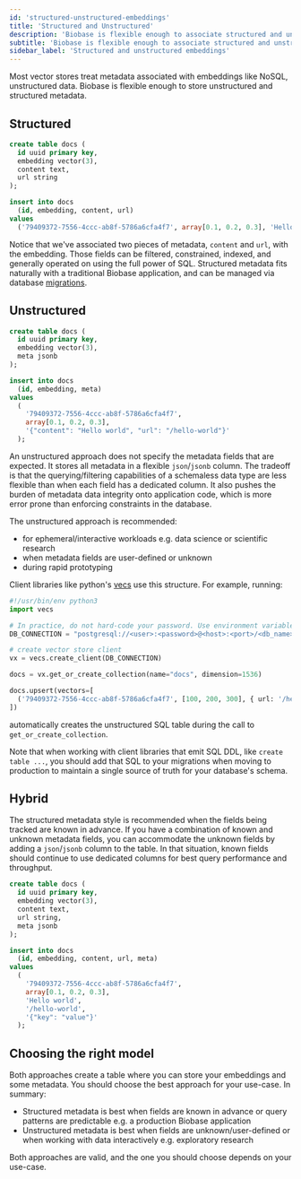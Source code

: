 ```yaml
---
id: 'structured-unstructured-embeddings'
title: 'Structured and Unstructured'
description: 'Biobase is flexible enough to associate structured and unstructured metadata with embeddings.'
subtitle: 'Biobase is flexible enough to associate structured and unstructured metadata with embeddings.'
sidebar_label: 'Structured and unstructured embeddings'
---
```


Most vector stores treat metadata associated with embeddings like NoSQL, unstructured data. Biobase is flexible enough to store unstructured and structured metadata.

## Structured

```sql
create table docs (
  id uuid primary key,
  embedding vector(3),
  content text,
  url string
);

insert into docs
  (id, embedding, content, url)
values
  ('79409372-7556-4ccc-ab8f-5786a6cfa4f7', array[0.1, 0.2, 0.3], 'Hello world', '/hello-world');
```

Notice that we've associated two pieces of metadata, `content` and `url`, with the embedding. Those fields can be filtered, constrained, indexed, and generally operated on using the full power of SQL. Structured metadata fits naturally with a traditional Biobase application, and can be managed via database [migrations](/docs/guides/deployment/database-migrations).

## Unstructured

```sql
create table docs (
  id uuid primary key,
  embedding vector(3),
  meta jsonb
);

insert into docs
  (id, embedding, meta)
values
  (
    '79409372-7556-4ccc-ab8f-5786a6cfa4f7',
    array[0.1, 0.2, 0.3],
    '{"content": "Hello world", "url": "/hello-world"}'
  );
```

An unstructured approach does not specify the metadata fields that are expected. It stores all metadata in a flexible `json`/`jsonb` column. The tradeoff is that the querying/filtering capabilities of a schemaless data type are less flexible than when each field has a dedicated column. It also pushes the burden of metadata data integrity onto application code, which is more error prone than enforcing constraints in the database.

The unstructured approach is recommended:

- for ephemeral/interactive workloads e.g. data science or scientific research
- when metadata fields are user-defined or unknown
- during rapid prototyping

Client libraries like python's [vecs](https://github.com/biobase-ai/vecs) use this structure. For example, running:

```py
#!/usr/bin/env python3
import vecs

# In practice, do not hard-code your password. Use environment variables.
DB_CONNECTION = "postgresql://<user>:<password>@<host>:<port>/<db_name>"

# create vector store client
vx = vecs.create_client(DB_CONNECTION)

docs = vx.get_or_create_collection(name="docs", dimension=1536)

docs.upsert(vectors=[
  ('79409372-7556-4ccc-ab8f-5786a6cfa4f7', [100, 200, 300], { url: '/hello-world' })
])

```

automatically creates the unstructured SQL table during the call to `get_or_create_collection`.

Note that when working with client libraries that emit SQL DDL, like `create table ...`, you should add that SQL to your migrations when moving to production to maintain a single source of truth for your database's schema.

## Hybrid

The structured metadata style is recommended when the fields being tracked are known in advance. If you have a combination of known and unknown metadata fields, you can accommodate the unknown fields by adding a `json`/`jsonb` column to the table. In that situation, known fields should continue to use dedicated columns for best query performance and throughput.

```sql
create table docs (
  id uuid primary key,
  embedding vector(3),
  content text,
  url string,
  meta jsonb
);

insert into docs
  (id, embedding, content, url, meta)
values
  (
    '79409372-7556-4ccc-ab8f-5786a6cfa4f7',
    array[0.1, 0.2, 0.3],
    'Hello world',
    '/hello-world',
    '{"key": "value"}'
  );
```

## Choosing the right model

Both approaches create a table where you can store your embeddings and some metadata. You should choose the best approach for your use-case. In summary:

- Structured metadata is best when fields are known in advance or query patterns are predictable e.g. a production Biobase application
- Unstructured metadata is best when fields are unknown/user-defined or when working with data interactively e.g. exploratory research

Both approaches are valid, and the one you should choose depends on your use-case.
